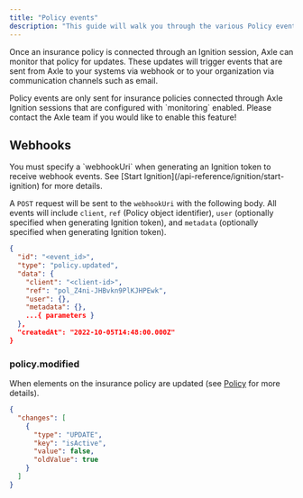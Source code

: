 ```yaml
---
title: "Policy events"
description: "This guide will walk you through the various Policy events that may occur when monitoring an insurance policy."
---
```


Once an insurance policy is connected through an Ignition session, Axle can monitor that policy for updates. These updates will trigger events that are sent from Axle to your systems via webhook or to your organization via communication channels such as email.

<Info>
  Policy events are only sent for insurance policies connected through Axle
  Ignition sessions that are configured with `monitoring` enabled. Please
  contact the Axle team if you would like to enable this feature!
</Info>

## Webhooks

<Tip>
  You must specify a `webhookUri` when generating an Ignition token to receive
  webhook events. See [Start Ignition](/api-reference/ignition/start-ignition)
  for more details.
</Tip>

A `POST` request will be sent to the `webhookUri` with the following body. All events will include `client`, `ref` (Policy object identifier), `user` (optionally specified when generating Ignition token), and `metadata` (optionally specified when generating Ignition token).

```json Example webhook request body
{
  "id": "<event_id>",
  "type": "policy.updated",
  "data": {
    "client": "<client-id>",
    "ref": "pol_Z4ni-JHBvkn9PlKJHPEwk",
    "user": {},
    "metadata": {},
    ...{ parameters }
  },
  "createdAt": "2022-10-05T14:48:00.000Z"
}
```

### policy.modified

When elements on the insurance policy are updated (see [Policy](/api-reference/policies/policy) for more details).

```json Additional data parameters (example)
{
  "changes": [
    {
      "type": "UPDATE",
      "key": "isActive",
      "value": false,
      "oldValue": true
    }
  ]
}
```
